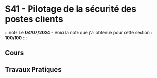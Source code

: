 # S41 - Pilotage de la sécurité des postes clients

:::note
Le **04/07/2024** - Voici la note que j'ai obtenue pour cette section : **100/100**
:::

## Cours

## Travaux Pratiques
